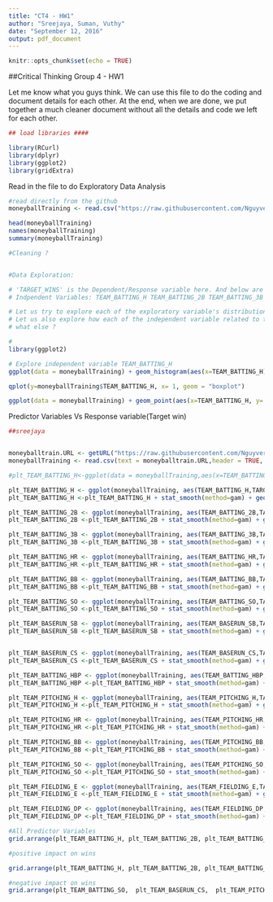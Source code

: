 ```yaml
---
title: "CT4 - HW1"
author: "Sreejaya, Suman, Vuthy"
date: "September 12, 2016"
output: pdf_document
---
```


```r
knitr::opts_chunk$set(echo = TRUE)
```

##Critical Thinking Group 4 - HW1

Let me know what you guys think. We can use this file to do the coding and document details for each other. At the end, when we are done, we put together a much cleaner document without all the details and code we left for each other.  


```r
## load libraries ####

library(RCurl)
library(dplyr)
library(ggplot2)
library(gridExtra)
```

Read in the file to do Exploratory Data Analysis

```r
#read directly from the github
moneyballTraining <- read.csv("https://raw.githubusercontent.com/Nguyver/DATA621-HW/master/HW1/moneyball-training-data.csv", header=TRUE, sep=",", stringsAsFactors = FALSE)

head(moneyballTraining)
names(moneyballTraining)
summary(moneyballTraining)

#Cleaning ?


#Data Exploration:

# 'TARGET_WINS' is the Dependent/Response variable here. And below are the independent (/exploratory) variables.
# Indpendent Variables: TEAM_BATTING_H TEAM_BATTING_2B TEAM_BATTING_3B  TEAM_BATTING_HR  TEAM_BATTING_BB TEAM_BATTING_SO  TEAM_BASERUN_SB TEAM_BASERUN_CS

# Let us try to explore each of the exploratory variable's distribution [histogram, boxplot - to understand the distribution and identify outliers etc.]
# Let us also explore how each of the independent variable related to the response variable ( using scatter plot )
# what else ?

#
library(ggplot2)

# Explore independent variable TEAM_BATTING_H
ggplot(data = moneyballTraining) + geom_histogram(aes(x=TEAM_BATTING_H), binwidth = 0.5) + ggtitle(paste("Histogram  - " , "TEAM_BATTING_H")) 

qplot(y=moneyballTraining$TEAM_BATTING_H, x= 1, geom = "boxplot")

ggplot(data = moneyballTraining) + geom_point(aes(x=TEAM_BATTING_H, y= TARGET_WINS), alpha = 0.2, color="blue") + ggtitle("TARGET WINS  Vs TEAM_BATTING_H") 

```

Predictor Variables  Vs Response variable(Target win)
```r

##sreejaya 


moneyballtrain.URL <- getURL("https://raw.githubusercontent.com/Nguyver/DATA621-HW/master/HW1/moneyball-training-data.csv")
moneyballTraining <- read.csv(text = moneyballtrain.URL,header = TRUE, stringsAsFactors = FALSE)

#plt_TEAM_BATTING_H<-ggplot(data = moneyballTraining,aes(x=TEAM_BATTING_H,y=TARGET_WINS)) + geom_point() + #geom_smooth(method=glm)  + ggtitle(paste("Plot  - " , "TEAM_BATTING_H")) 

plt_TEAM_BATTING_H <- ggplot(moneyballTraining, aes(TEAM_BATTING_H,TARGET_WINS))
plt_TEAM_BATTING_H <-plt_TEAM_BATTING_H + stat_smooth(method=gam) + geom_point()+ ggtitle(paste("Plot  - " , "TEAM_BATTING_H"))

plt_TEAM_BATTING_2B <- ggplot(moneyballTraining, aes(TEAM_BATTING_2B,TARGET_WINS))
plt_TEAM_BATTING_2B <-plt_TEAM_BATTING_2B + stat_smooth(method=gam) + geom_point()+ ggtitle(paste("Plot  - " , "TEAM_BATTING_2B"))

plt_TEAM_BATTING_3B <- ggplot(moneyballTraining, aes(TEAM_BATTING_3B,TARGET_WINS))
plt_TEAM_BATTING_3B <-plt_TEAM_BATTING_3B + stat_smooth(method=gam) + geom_point()+ ggtitle(paste("Plot  - " , "TEAM_BATTING_3B"))

plt_TEAM_BATTING_HR <- ggplot(moneyballTraining, aes(TEAM_BATTING_HR,TARGET_WINS))
plt_TEAM_BATTING_HR <-plt_TEAM_BATTING_HR + stat_smooth(method=gam) + geom_point()+ ggtitle(paste("Plot  - " , "TEAM_BATTING_HR"))

plt_TEAM_BATTING_BB <- ggplot(moneyballTraining, aes(TEAM_BATTING_BB,TARGET_WINS))
plt_TEAM_BATTING_BB <-plt_TEAM_BATTING_BB + stat_smooth(method=gam) + geom_point()+ ggtitle(paste("Plot  - " , "TEAM_BATTING_BB"))

plt_TEAM_BATTING_SO <- ggplot(moneyballTraining, aes(TEAM_BATTING_SO,TARGET_WINS))
plt_TEAM_BATTING_SO <-plt_TEAM_BATTING_SO + stat_smooth(method=gam) + geom_point()+ ggtitle(paste("Plot  - " , "TEAM_BATTING_SO"))

plt_TEAM_BASERUN_SB <- ggplot(moneyballTraining, aes(TEAM_BASERUN_SB,TARGET_WINS))
plt_TEAM_BASERUN_SB <-plt_TEAM_BASERUN_SB + stat_smooth(method=gam) + geom_point()+ ggtitle(paste("Plot  - " , "TEAM_BASERUN_SB"))


plt_TEAM_BASERUN_CS <- ggplot(moneyballTraining, aes(TEAM_BASERUN_CS,TARGET_WINS))
plt_TEAM_BASERUN_CS <-plt_TEAM_BASERUN_CS + stat_smooth(method=gam) + geom_point()+ ggtitle(paste("Plot  - " , "TEAM_BASERUN_CS"))

plt_TEAM_BATTING_HBP <- ggplot(moneyballTraining, aes(TEAM_BATTING_HBP,TARGET_WINS))
plt_TEAM_BATTING_HBP <-plt_TEAM_BATTING_HBP + stat_smooth(method=gam) + geom_point()+ ggtitle(paste("Plot  - " , "TEAM_BATTING_HBP"))

plt_TEAM_PITCHING_H <- ggplot(moneyballTraining, aes(TEAM_PITCHING_H,TARGET_WINS))
plt_TEAM_PITCHING_H <-plt_TEAM_PITCHING_H + stat_smooth(method=gam) + geom_point()+ ggtitle(paste("Plot  - " , "TEAM_PITCHING_H"))

plt_TEAM_PITCHING_HR <- ggplot(moneyballTraining, aes(TEAM_PITCHING_HR,TARGET_WINS))
plt_TEAM_PITCHING_HR <-plt_TEAM_PITCHING_HR + stat_smooth(method=gam) + geom_point()+ ggtitle(paste("Plot  - " , "TEAM_PITCHING_HR"))

plt_TEAM_PITCHING_BB <- ggplot(moneyballTraining, aes(TEAM_PITCHING_BB,TARGET_WINS))
plt_TEAM_PITCHING_BB <-plt_TEAM_PITCHING_BB + stat_smooth(method=gam) + geom_point()+ ggtitle(paste("Plot  - " , "TEAM_PITCHING_BB"))

plt_TEAM_PITCHING_SO <- ggplot(moneyballTraining, aes(TEAM_PITCHING_SO,TARGET_WINS))
plt_TEAM_PITCHING_SO <-plt_TEAM_PITCHING_SO + stat_smooth(method=gam) + geom_point()+ ggtitle(paste("Plot  - " , "TEAM_PITCHING_SO"))

plt_TEAM_FIELDING_E <- ggplot(moneyballTraining, aes(TEAM_FIELDING_E,TARGET_WINS))
plt_TEAM_FIELDING_E <-plt_TEAM_FIELDING_E + stat_smooth(method=gam) + geom_point()+ ggtitle(paste("Plot  - " , "TEAM_FIELDING_E"))

plt_TEAM_FIELDING_DP <- ggplot(moneyballTraining, aes(TEAM_FIELDING_DP,TARGET_WINS))
plt_TEAM_FIELDING_DP <-plt_TEAM_FIELDING_DP + stat_smooth(method=gam) + geom_point()+ ggtitle(paste("Plot  - " , "TEAM_FIELDING_DP"))

#All Predictor Variables
grid.arrange(plt_TEAM_BATTING_H, plt_TEAM_BATTING_2B, plt_TEAM_BATTING_3B, plt_TEAM_BATTING_HR, plt_TEAM_BATTING_BB,plt_TEAM_BATTING_SO, plt_TEAM_BASERUN_SB, plt_TEAM_BASERUN_CS, plt_TEAM_BATTING_HBP, plt_TEAM_PITCHING_H, plt_TEAM_PITCHING_HR, plt_TEAM_PITCHING_SO, plt_TEAM_FIELDING_E, plt_TEAM_FIELDING_DP, plt_TEAM_PITCHING_BB,    ncol = 3, nrow = 5)

#positive impact on wins

grid.arrange(plt_TEAM_BATTING_H, plt_TEAM_BATTING_2B, plt_TEAM_BATTING_3B, plt_TEAM_BATTING_HR, plt_TEAM_BATTING_BB, plt_TEAM_BASERUN_SB,  plt_TEAM_BATTING_HBP,   plt_TEAM_PITCHING_SO,  plt_TEAM_FIELDING_DP,   ncol = 3, nrow = 5)

#negative impact on wins
grid.arrange(plt_TEAM_BATTING_SO,  plt_TEAM_BASERUN_CS,  plt_TEAM_PITCHING_H, plt_TEAM_PITCHING_HR,  plt_TEAM_FIELDING_E,  plt_TEAM_PITCHING_BB,    ncol = 3, nrow = 5)



```